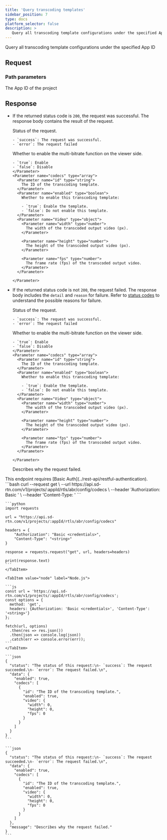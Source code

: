```yaml
---
title: 'Query transcoding templates'
sidebar_position: 7
type: docs
platform_selector: false
description: >
   Query all transcoding template configurations under the specified App ID.
---
```



<RestAPILayout>
  <LeftColumn
    title={frontMatter.title}
    method="GET"
    endpoint="https://api.sd-rtn.com/v1/projects/{appId}/rtls/abr/config/codecs"
  >

Query all transcoding template configurations under the specified App ID

## Request

### Path parameters

<PathParameter name="appid" type="string" required={true}>
The App ID of the project
</PathParameter>

## Response

- If the returned status code is `200`, the request was successful. The response body contains the result of the request.

  <ParameterList title="OK">
    <Parameter name="status" type="string">
      Status of the request.

      - `success`: The request was successful.
      - `error`: The request failed
    </Parameter>
    
    <Parameter name="data" type="object">
      <Parameter name="enabled" type="boolean">
      Whether to enable the multi-bitrate function on the viewer side.

      - `true`: Enable
      - `false`: Disable
      </Parameter>
      <Parameter name="codecs" type="array">
        <Parameter name="id" type="string">
          The ID of the transcoding template.
        </Parameter>
        <Parameter name="enabled" type="boolean">
          Whether to enable this transcoding template:

          - `true`: Enable the template.
          - `false`: Do not enable this template.
        </Parameter>
        <Parameter name="Video" type="object">
          <Parameter name="width" type="number">
            The width of the transcoded output video (px).
          </Parameter>

          <Parameter name="height" type="number">
            The height of the transcoded output video (px).
          </Parameter>

          <Parameter name="fps" type="number">
            The frame rate (fps) of the transcoded output video.
          </Parameter>
        </Parameter>

      </Parameter>
    </Parameter>
  </ParameterList>

- If the returned status code is not `200`, the request failed. The response body includes the `detail` and `reason` for failure. Refer to [status codes](../rest-api/reference#response-status-codes) to understand the possible reasons for failure.

  <ParameterList title="OK">
    <Parameter name="status" type="string">
      Status of the request.

      - `success`: The request was successful.
      - `error`: The request failed
    </Parameter>
    
    <Parameter name="data" type="object">
      <Parameter name="enabled" type="boolean">
      Whether to enable the multi-bitrate function on the viewer side.

      - `true`: Enable
      - `false`: Disable
      </Parameter>
      <Parameter name="codecs" type="array">
        <Parameter name="id" type="string">
          The ID of the transcoding template.
        </Parameter>
        <Parameter name="enabled" type="boolean">
          Whether to enable this transcoding template:

          - `true`: Enable the template.
          - `false`: Do not enable this template.
        </Parameter>
        <Parameter name="Video" type="object">
          <Parameter name="width" type="number">
            The width of the transcoded output video (px).
          </Parameter>

          <Parameter name="height" type="number">
            The height of the transcoded output video (px).
          </Parameter>

          <Parameter name="fps" type="number">
            The frame rate (fps) of the transcoded output video.
          </Parameter>
        </Parameter>

      </Parameter>
    </Parameter>
    <Parameter name="message" type="string">
      Describes why the request failed.
    </Parameter>
  </ParameterList>
    
</LeftColumn>

<RightColumn>

<Section title="Authorization">
This endpoint requires [Basic Auth](../rest-api/restful-authentication).
</Section>

<Section title="Request example">

  <Tabs groupId="code-examples">
    <TabItem value="curl" label="curl" default>
      ```bash
      curl --request get \
      --url https://api.sd-rtn.com/v1/projects/:appId/rtls/abr/config/codecs \
      --header 'Authorization: Basic <credentials>' \
      --header 'Content-Type: <string>'     
      ```
    </TabItem>
    <TabItem value="python" label="Python">

    ```python
    import requests

    url = "https://api.sd-rtn.com/v1/projects/:appId/rtls/abr/config/codecs"

    headers = {
        "Authorization": "Basic <credentials>",
        "Content-Type": "<string>"
    }

    response = requests.request("get", url, headers=headers)

    print(response.text)
    ```
    </TabItem>

    <TabItem value="node" label="Node.js">

    ```js
    const url = 'https://api.sd-rtn.com/v1/projects/:appId/rtls/abr/config/codecs';
    const options = {
      method: 'get',
      headers: {Authorization: 'Basic <credentials>', 'Content-Type': '<string>'}
    };

    fetch(url, options)
      .then(res => res.json())
      .then(json => console.log(json))
      .catch(err => console.error(err)); 
    ```
    </TabItem>
  </Tabs>

</Section>
<Section title="Response example">

<Tabs groupId="response-examples">
  <TabItem value="200" label="200" default>

    ```json
    {
      "status": "The status of this request:\n- `success`: The request succeeded.\n- `error`: The request failed.\n",
      "data": {
        "enabled": true,
        "codecs": [
          {
            "id": "The ID of the transcoding template.",
            "enabled": true,
            "video": {
              "width": 0,
              "height": 0,
              "fps": 0
            }
          }
        ]
      }
    }
    ```
  </TabItem>
  <TabItem value="non-200" label="Non-200" default>

    ```json
    {
      "status": "The status of this request:\n- `success`: The request succeeded.\n- `error`: The request failed.\n",
      "data": {
        "enabled": true,
        "codecs": [
          {
            "id": "The ID of the transcoding template.",
            "enabled": true,
            "video": {
              "width": 0,
              "height": 0,
              "fps": 0
            }
          }
        ]
      },
      "message": "Describes why the request failed."
    }
    ```
  </TabItem>
</Tabs>

</Section>
</RightColumn>
</RestAPILayout>